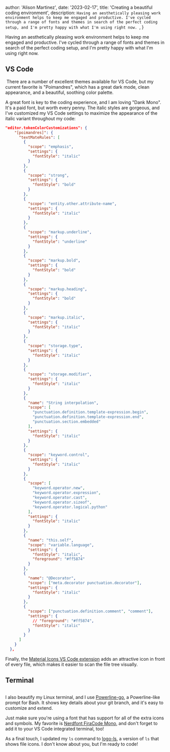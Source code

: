 
  author: 'Alison Martinez',
  date: '2023-02-17',
  title: 'Creating a beautiful coding environment',
  description: `Having an aesthetically pleasing work environment helps to keep me engaged and productive. I've cycled through a range of fonts and themes in search of the perfect coding setup, and I'm pretty happy with what I'm using right now. `,
}


Having an aesthetically pleasing work environment helps to keep me engaged and productive. I've cycled through a range of fonts and themes in search of the perfect coding setup, and I'm pretty happy with what I'm using right now.

## VS Code

<Image src={vsCodeStyle} alt="" />
There are a number of excellent themes available for VS Code, but my current favorite
is "Poimandres", which has a great dark mode, clean appearance, and a beautiful,
soothing color palette.

A great font is key to the coding experience, and I am loving "Dank Mono". It's a paid font, but worth every penny. The italic styles are gorgeous, and I've customized my VS Code settings to maximize the appearance of the italic variant throughout my code:

```json
"editor.tokenColorCustomizations": {
    "[poimandres]": {
      "textMateRules": [
        {
          "scope": "emphasis",
          "settings": {
            "fontStyle": "italic"
          }
        },
        {
          "scope": "strong",
          "settings": {
            "fontStyle": "bold"
          }
        },
        {
          "scope": "entity.other.attribute-name",
          "settings": {
            "fontStyle": "italic"
          }
        },
        {
          "scope": "markup.underline",
          "settings": {
            "fontStyle": "underline"
          }
        },
        {
          "scope": "markup.bold",
          "settings": {
            "fontStyle": "bold"
          }
        },
        {
          "scope": "markup.heading",
          "settings": {
            "fontStyle": "bold"
          }
        },
        {
          "scope": "markup.italic",
          "settings": {
            "fontStyle": "italic"
          }
        },
        {
          "scope": "storage.type",
          "settings": {
            "fontStyle": "italic"
          }
        },
        {
          "scope": "storage.modifier",
          "settings": {
            "fontStyle": "italic"
          }
        },
        {
          "name": "String interpolation",
          "scope": [
            "punctuation.definition.template-expression.begin",
            "punctuation.definition.template-expression.end",
            "punctuation.section.embedded"
          ],
          "settings": {
            "fontStyle": "italic"
          }
        },
        {
          "scope": "keyword.control",
          "settings": {
            "fontStyle": "italic"
          }
        },
        {
          "scope": [
            "keyword.operator.new",
            "keyword.operator.expression",
            "keyword.operator.cast",
            "keyword.operator.sizeof",
            "keyword.operator.logical.python"
          ],
          "settings": {
            "fontStyle": "italic"
          }
        },
        {
          "name": "this.self",
          "scope": "variable.language",
          "settings": {
            "fontStyle": "italic",
            "foreground": "#ff5874"
          }
        },
        {
          "name": "@Decorator",
          "scope": ["meta.decorator punctuation.decorator"],
          "settings": {
            "fontStyle": "italic"
          }
        },
        {
          "scope": ["punctuation.definition.comment", "comment"],
          "settings": {
            // "foreground": "#ff5874",
            "fontStyle": "italic"
          }
        }
      ]
    }
  },

```

Finally, the [Material Icons VS Code extension](https://marketplace.visualstudio.com/items?itemName=PKief.material-icon-theme) adds an attractive icon in front of every file, which makes it easier to scan the file tree visually.

## Terminal

<Image src={terminalStyle} alt="" />

I also beautify my Linux terminal, and I use [Powerline-go](https://github.com/justjanne/powerline-go), a Powerline-like prompt for Bash.
It shows key details about your git branch, and it's easy to customize and extend.

Just make sure you're using a font that has support for all of the extra icons and symbols. My favorite is [Nerdfont FiraCode Mono](https://www.nerdfonts.com/font-downloads), and don't forget to add it to your VS Code integrated terminal, too!

As a final touch, I updated my `ls` command to [logo-ls](https://github.com/yash-handa/logo-ls), a version of `ls` that shows file icons. I don't know about you, but I'm ready to code!
